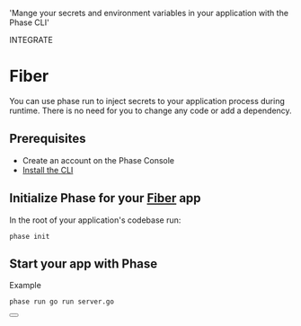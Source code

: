 
  'Mange your secrets and environment variables in your application with the Phase CLI'

<Tag variant="small">INTEGRATE</Tag>

# Fiber

You can use phase run to inject secrets to your application process during runtime. There is no need for you to change any code or add a dependency.

## Prerequisites

- Create an account on the Phase Console
- [Install the CLI](/cli)

## Initialize Phase for your [Fiber](https://gofiber.io) app

In the root of your application's codebase run:

```fish
phase init
```

## Start your app with Phase

Example

```fish
phase run go run server.go
```

<div className="not-prose">
  <Button
    href="https://docs.gofiber.io/api/middleware/envvar"
    variant="text"
    arrow="right"
    children="Fiber Docs"
  />
</div>
